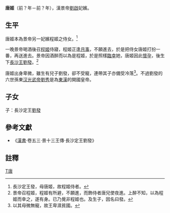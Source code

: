 '''唐姬'''（前？年－前？年），漢景帝[[汉景帝|劉啟]]妃嬪。

==生平==
唐姬本為景帝另一妃嬪程姬之侍女。<ref>長沙定王發，母唐姬，故程姬侍者。</ref>

一晚景帝喝酒後召[[程姬|程姬]]侍寢，程姬正逢[[月經週期|月事]]，不願進去，於是把侍女唐姬打扮一番，再送進去。景帝因酒醉而以為是程姬，於是照樣[[行房|臨幸]]她，唐姬因此[[妊娠|懷孕]]，後生下[[長沙王|長沙王]][[劉發|劉發]]。<ref>景帝召程姬，程姬有所避，不願進，而飾侍者唐兒使夜進。上醉不知，以為程姬而幸之，遂有身。已乃覺非程姬也。及生子，因名曰發。</ref>

唐姬出身卑微，雖生有兒子劉發，卻不受寵，連帶其子亦備受冷落<ref>以其母微無寵，故王卑濕貧國。</ref>。不過劉發的六世孫東[[汉光武帝|汉光武帝]][[汉光武帝|劉秀]]是為[[東漢|東漢]]的開國皇帝。

==子女==
子：長沙定王[[劉發|劉發]]

== 參考文獻 ==
*《[[漢書|漢書]]·卷五三·景十三王傳·長沙定王劉發》

==註釋==

<references/>
{{漢朝人物小作品}}

[[Category:西漢妃嬪|T唐]]